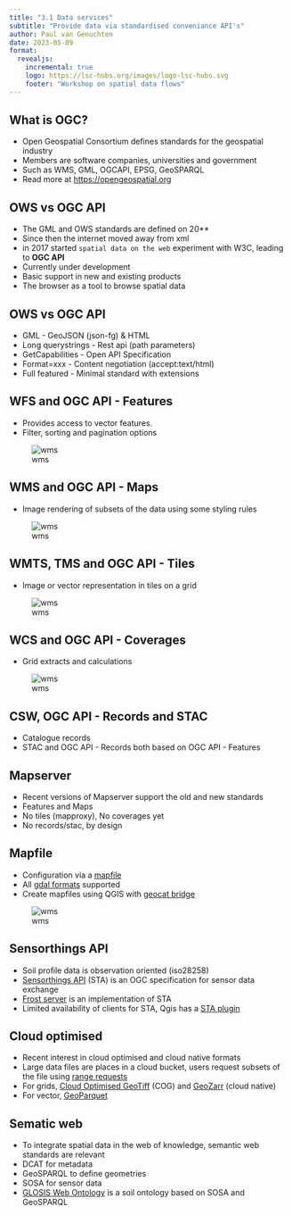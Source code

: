 ```yaml
---
title: "3.1 Data services"
subtitle: "Provide data via standardised conveniance API's"
author: Paul van Genuchten
date: 2023-05-09
format:
  revealjs:
    incremental: true
    logo: https://lsc-hubs.org/images/logo-lsc-hubs.svg
    footer: "Workshop on spatial data flows"
---
```



## What is OGC?

- Open Geospatial Consortium defines standards for the geospatial industry
- Members are software companies, universities and government
- Such as WMS, GML, OGCAPI, EPSG, GeoSPARQL
- Read more at <https://opengeospatial.org>


## OWS vs OGC API

- The GML and OWS standards are defined on 20**
- Since then the internet moved away from xml
- in 2017 started `spatial data on the web` experiment with W3C, leading to **OGC API**
- Currently under development 
- Basic support in new and existing products
- The browser as a tool to browse spatial data

## OWS vs OGC API

- GML - GeoJSON (json-fg) & HTML
- Long querystrings - Rest api (path parameters)
- GetCapabilities - Open API Specification
- Format=xxx - Content negotiation (accept:text/html)
- Full featured - Minimal standard with extensions

## WFS and OGC API - Features

- Provides access to vector features. 
- Filter, sorting and pagination options

![wms](../img/wfs.jpg)

## WMS and OGC API - Maps

- Image rendering of subsets of the data using some styling rules

![wms](../img/wms.jpg)

## WMTS, TMS and OGC API - Tiles

- Image or vector representation in tiles on a grid

![wms](../img/tiles.png)

## WCS and OGC API - Coverages 

- Grid extracts and calculations

![wms](../img/wcs.jpg)

## CSW, OGC API - Records and STAC

- Catalogue records
- STAC and OGC API - Records both based on OGC API - Features

## Mapserver

- Recent versions of Mapserver support the old and new standards
- Features and Maps 
- No tiles (mapproxy), No coverages yet 
- No records/stac, by design

## Mapfile

- Configuration via a [mapfile](https://mapserver.org/mapfile/)
- All [gdal formats](https://gdal.org/drivers/vector) supported
- Create mapfiles using QGIS with [geocat bridge](https://plugins.qgis.org/plugins/geocatbridge/)

![wms](../img/mapfile.jpg)

## Sensorthings API

- Soil profile data is observation oriented (iso28258)
- [Sensorthings API](https://www.ogc.org/standard/sensorthings/) (STA) is an OGC specification for sensor data exchange
- [Frost server](https://fraunhoferiosb.github.io/FROST-Server/) is an implementation of STA
- Limited availability of clients for STA, Qgis has a [STA plugin](https://plugins.qgis.org/plugins/SensorThingsAPI/)

## Cloud optimised

- Recent interest in cloud optimised and cloud native formats
- Large data files are places in a cloud bucket, users request subsets of the file using [range requests](https://en.wikipedia.org/wiki/Byte_serving)
- For grids, [Cloud Optimised GeoTiff](https://www.cogeo.org/) (COG) and [GeoZarr](https://github.com/zarr-developers/geozarr-spec) (cloud native)
- For vector, [GeoParquet](https://geoparquet.org/)

## Sematic web

- To integrate spatial data in the web of knowledge, semantic web standards are relevant
- DCAT for metadata
- GeoSPARQL to define geometries
- SOSA for sensor data
- [GLOSIS Web Ontology](https://github.com/glosis-ld/glosis) is a soil ontology based on SOSA and GeoSPARQL